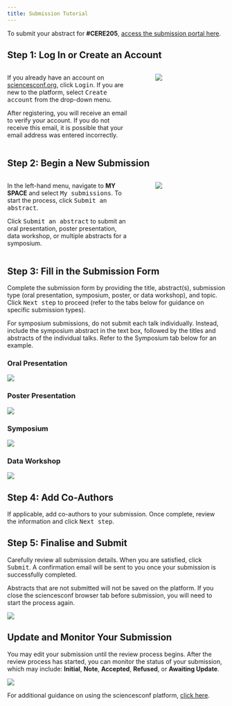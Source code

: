 ```yaml
---
title: Submission Tutorial
---
```


To submit your abstract for **#CERE205**, [access the submission portal here](https://cere2025.sciencesconf.org/){.btn .btn-outline-primary .btn role="button" data-toggle="tooltip" title="CERE2025 Submission Portal"}.

## Step 1: Log In or Create an Account

::: columns
::: {.column width="60%"}
If you already have an account on [sciencesconf.org](https://cere2025.sciencesconf.org/), click <kbd>Login</kbd>. If you are new to the platform, select <kbd>Create account</kbd> from the drop-down menu.

::: {.callout-warning title="Verify Your Email"}
After registering, you will receive an email to verify your account. If you do not receive this email, it is possible that your email address was entered incorrectly.
:::

:::
::: {.column width="5%"}
:::
::: {.column width="35%"}
![](../images/step_1.png)
:::
:::

## Step 2: Begin a New Submission

::: columns
::: {.column width="60%"}
In the left-hand menu, navigate to **MY SPACE** and select <kbd>My submissions</kbd>. To start the process, click <kbd>Submit an abstract</kbd>.

::: {.callout-warning title="Submission Types"}
Click <kbd>Submit an abstract</kbd> to submit an oral presentation, poster presentation, data workshop, or multiple abstracts for a symposium.
:::
:::
::: {.column width="5%"}
:::
::: {.column width="35%"}
![](../images/step_2.png)
:::
:::

## Step 3: Fill in the Submission Form

Complete the submission form by providing the title, abstract(s), submission type (oral presentation, symposium, poster, or data workshop), and topic. Click <kbd>Next step</kbd> to proceed (refer to the tabs below for guidance on specific submission types).

::: {.callout-warning title="Submitting a Symposium"}
For symposium submissions, do not submit each talk individually. Instead, include the symposium abstract in the text box, followed by the titles and abstracts of the individual talks. Refer to the Symposium tab below for an example.
:::

::: {.panel-tabset .nav-pills}

### Oral Presentation

![](../images/submit_oral.png)

### Poster Presentation

![](../images/submit_poster.png)

### Symposium

![](../images/submit_symposium.png)

### Data Workshop

![](../images/submit_data.png)

:::

## Step 4: Add Co-Authors

If applicable, add co-authors to your submission. Once complete, review the information and click <kbd>Next step</kbd>.

## Step 5: Finalise and Submit

Carefully review all submission details. When you are satisfied, click <kbd>Submit</kbd>. A confirmation email will be sent to you once your submission is successfully completed.

::: {.callout-warning title="Unsaved Abstracts"}
Abstracts that are not submitted will not be saved on the platform. If you close the sciencesconf browser tab before submission, you will need to start the process again.
:::

![](../images/step_3.png)

## Update and Monitor Your Submission

You may edit your submission until the review process begins. After the review process has started, you can monitor the status of your submission, which may include: **Initial**, **Note**, **Accepted**, **Refused**, or **Awaiting Update**.

![](../images/step_4.png)

For additional guidance on using the sciencesconf platform, [click here](https://doc.sciencesconf.org/en/deposer/soumettre.html).
